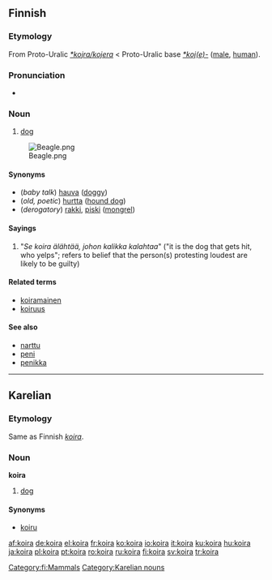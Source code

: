 ==Finnish==
{{wikipedia|lang=fi}}
===Etymology===
From Proto-Uralic ''[[*kojra/kojera]]'' < Proto-Uralic base ''[[*koj(e)-]]'' ([[male]], [[human]]).
===Pronunciation===
*{{IPA|/ˈkoirɑ/}}
===Noun===
{{fi-noun|koir|type=11}}

#[[dog]]
[[Image:Beagle.png|thumb]]

====Synonyms====
*(''baby talk'') [[hauva]] ([[doggy]])
*(''old, poetic'') [[hurtta]] ([[hound dog]])
*(''derogatory'') [[rakki]], [[piski]] ([[mongrel]])

====Sayings====
#"''Se koira älähtää, johon kalikka kalahtaa''" ("it is the dog that gets hit, who yelps"; refers to belief that the person(s) protesting loudest are likely to be guilty)

====Related terms====
*[[koiramainen]]
*[[koiruus]]

====See also====
*[[narttu]]
*[[peni]]
*[[penikka]]

[[Category:fi:Mammals]]
----

==Karelian==
===Etymology===
Same as Finnish ''[[koira#Finnish|koira]]''.

===Noun===
'''koira'''

#[[dog]]

====Synonyms====
*[[koiru]]

[[Category:Karelian nouns]]

[[af:koira]]
[[de:koira]]
[[el:koira]]
[[fr:koira]]
[[ko:koira]]
[[io:koira]]
[[it:koira]]
[[ku:koira]]
[[hu:koira]]
[[ja:koira]]
[[pl:koira]]
[[pt:koira]]
[[ro:koira]]
[[ru:koira]]
[[fi:koira]]
[[sv:koira]]
[[tr:koira]]